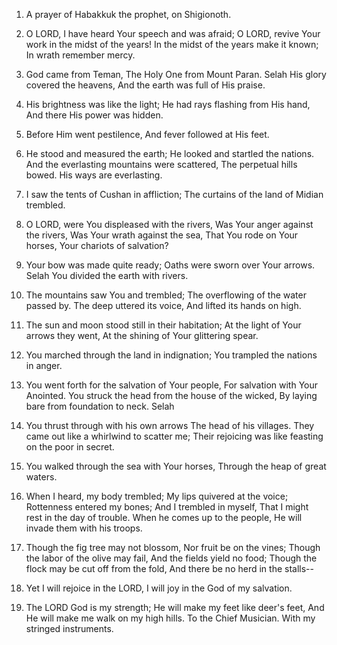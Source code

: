 
1. A prayer of Habakkuk the prophet, on Shigionoth.

2. O LORD, I have heard Your speech and was afraid; O LORD, revive Your work in the midst of the years! In the midst of the years make it known; In wrath remember mercy.

3. God came from Teman, The Holy One from Mount Paran. Selah His glory covered the heavens, And the earth was full of His praise.

4. His brightness was like the light; He had rays flashing from His hand, And there His power was hidden.

5. Before Him went pestilence, And fever followed at His feet.

6. He stood and measured the earth; He looked and startled the nations. And the everlasting mountains were scattered, The perpetual hills bowed. His ways are everlasting.

7. I saw the tents of Cushan in affliction; The curtains of the land of Midian trembled.

8. O LORD, were You displeased with the rivers, Was Your anger against the rivers, Was Your wrath against the sea, That You rode on Your horses, Your chariots of salvation?

9. Your bow was made quite ready; Oaths were sworn over Your arrows. Selah You divided the earth with rivers.

10. The mountains saw You and trembled; The overflowing of the water passed by. The deep uttered its voice, And lifted its hands on high.

11. The sun and moon stood still in their habitation; At the light of Your arrows they went, At the shining of Your glittering spear.

12. You marched through the land in indignation; You trampled the nations in anger.

13. You went forth for the salvation of Your people, For salvation with Your Anointed. You struck the head from the house of the wicked, By laying bare from foundation to neck. Selah

14. You thrust through with his own arrows The head of his villages. They came out like a whirlwind to scatter me; Their rejoicing was like feasting on the poor in secret.

15. You walked through the sea with Your horses, Through the heap of great waters.

16. When I heard, my body trembled; My lips quivered at the voice; Rottenness entered my bones; And I trembled in myself, That I might rest in the day of trouble. When he comes up to the people, He will invade them with his troops.

17. Though the fig tree may not blossom, Nor fruit be on the vines; Though the labor of the olive may fail, And the fields yield no food; Though the flock may be cut off from the fold, And there be no herd in the stalls--

18. Yet I will rejoice in the LORD, I will joy in the God of my salvation.

19. The LORD God is my strength; He will make my feet like deer's feet, And He will make me walk on my high hills. To the Chief Musician. With my stringed instruments.


